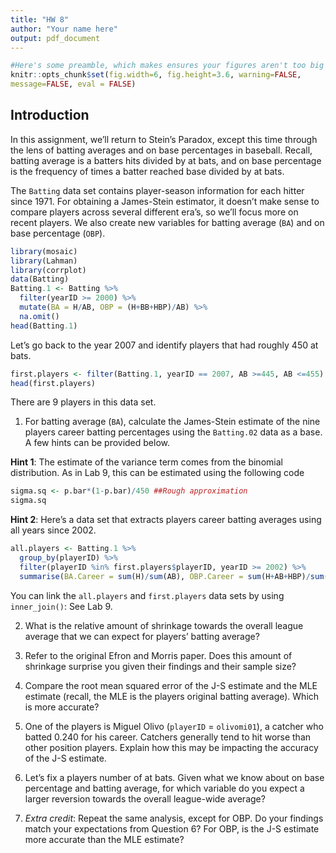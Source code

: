 ```yaml
---
title: "HW 8"
author: "Your name here"
output: pdf_document
---
```


```r
#Here's some preamble, which makes ensures your figures aren't too big
knitr::opts_chunk$set(fig.width=6, fig.height=3.6, warning=FALSE,
message=FALSE, eval = FALSE)
```

## Introduction

In this assignment, we'll return to Stein's Paradox, except this time through the lens of batting averages and on base percentages in baseball. Recall, batting average is a batters hits divided by at bats, and on base percentage is the frequency of times a batter reached base divided by at bats. 

The `Batting` data set contains player-season information for each hitter since 1971. For obtaining a James-Stein estimator, it doesn't make sense to compare players across several different era's, so we'll focus more on recent players. We also create new variables for batting average (`BA`) and on base percentage (`OBP`).

```r
library(mosaic)
library(Lahman)
library(corrplot)
data(Batting)
Batting.1 <- Batting %>%
  filter(yearID >= 2000) %>%
  mutate(BA = H/AB, OBP = (H+BB+HBP)/AB) %>%
  na.omit()
head(Batting.1)
```

Let's go back to the year 2007 and identify players that had roughly 450 at bats. 

```r
first.players <- filter(Batting.1, yearID == 2007, AB >=445, AB <=455)
head(first.players)
```

There are 9 players in this data set.

1. For batting average (`BA`), calculate the James-Stein estimate of the nine players career batting percentages using the `Batting.02` data as a base. A few hints can be provided below. 

**Hint 1**: The estimate of the variance term comes from the binomial distribution. As in Lab 9, this can be estimated using the following code

```r
sigma.sq <- p.bar*(1-p.bar)/450 ##Rough approximation
sigma.sq
```

**Hint 2**: Here's a data set that extracts players career batting averages using all years since 2002. 

```r
all.players <- Batting.1 %>%
  group_by(playerID) %>%
  filter(playerID %in% first.players$playerID, yearID >= 2002) %>%
  summarise(BA.Career = sum(H)/sum(AB), OBP.Career = sum(H+AB+HBP)/sum(AB))
```

You can link the `all.players` and `first.players` data sets by using `inner_join()`: See Lab 9. 


2. What is the relative amount of shrinkage towards the overall league average that we can expect for players' batting average? 


3. Refer to the original Efron and Morris paper. Does this amount of shrinkage surprise you given their findings and their sample size?


4. Compare the root mean squared error of the J-S estimate and the MLE estimate (recall, the MLE is the players original batting average). Which is more accurate?


5. One of the players is Miguel Olivo (`playerID` = `olivomi01`), a catcher who batted 0.240 for his career. Catchers generally tend to hit worse than other position players. Explain how this may be impacting the accuracy of the J-S estimate.


6. Let's fix a players number of at bats. Given what we know about on base percentage and batting average, for which variable do you expect a larger reversion towards the overall league-wide average? 


7. *Extra credit*: Repeat the same analysis, except for OBP. Do your findings match your expectations from Question 6?  For OBP, is the J-S estimate more accurate than the MLE estimate?


